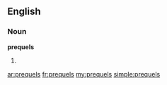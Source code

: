 ==English==

===Noun===
'''prequels'''

# {{plural of|prequel}}

[[ar:prequels]]
[[fr:prequels]]
[[my:prequels]]
[[simple:prequels]]